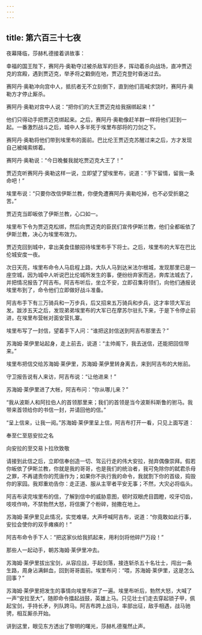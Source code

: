 ```yaml
---
---
---
```

title: 第六百三十七夜
---






夜幕降临，莎赫札德接着讲故事：





幸福的国王陛下，赛阿丹·奥勒夺过被杀敌军的巨矛，挥动着杀向战场，直冲贾迈克的宫殿，遇到贾迈克，举矛将之戳倒在地，贾迈克登时昏迷过去。

赛阿丹·奥勒冲向宫中人，抵抗者无不立刻倒下，直到他们高喊求饶时，赛阿丹·奥勒方才停止厮杀。

赛阿丹·奥勒对宫中人说：“把你们的大王贾迈克给我捆绑起来！”

他们只得动手把贾迈克绑起来。之后，赛阿丹·奥勒像赶羊群一样将他们赶到一起。一番激烈战斗之后，城中人多半死于埃里布部将的刀剑之下。

赛阿丹·奥勒将他们带到埃里布的面前。巴比伦王贾迈克苏醒过来之后，方才发现自己被绳索绑着。

赛阿丹·奥勒说：“今日晚餐我就吃贾迈克大王了！”

贾迈克听赛阿丹·奥勒这样一说，立即望了望埃里布，说道：“手下留情，留我一条命吧！”

埃里布说：“只要你改信伊斯兰教，你便免遭赛阿丹·奥勒吃掉，也不必受折磨之苦。”

贾迈克当即皈依了伊斯兰教，心口如一。

埃里布下令为贾迈克松绑，然后向贾迈克的臣民们宣传伊斯兰教，他们全都皈依了伊斯兰教，决心为埃里布效力。

贾迈克回到城中，拿出美食佳酿招待埃里布手下将士。之后，埃里布的大军在巴比伦城安度一夜。

次日天亮，埃里布命令人马启程上路，大队人马到达米法尔根城，发现那里已是一座空城，因为城中人听说巴比伦城所发生的事，便纷纷弃家而逃，奔库法城去了，并把情况报告了阿吉布。阿吉布听后，坐立不安，立即召集将领们，向他们通报说埃里布到了，命令他们立即做好战斗准备。

阿吉布手下有三万骑兵和一万步兵，后又招来五万骑兵和步兵，这才率领大军出发。跋涉五天之后，发现弟弟埃里布的大军已在摩苏尔驻扎下来，于是下令停止前进，在埃里布营帐对面安营扎寨。

埃里布写了一封信，望着手下人问：“谁把这封信送到阿吉布那里去？”

苏海姆·莱伊里站起身，走上前去，说道：“主帅阁下，我去送信，还能把回信带来。”

埃里布把信交给苏海姆·莱伊里，苏海姆·莱伊里转身离去，来到阿吉布的大帐前。

守卫报告说有人来访，阿吉布说：“让他进来！”

苏海姆·莱伊里进了大帐，阿吉布问：“你从哪儿来？”

“我从波斯人和阿拉伯人的首领那里来；我们的首领是当今波斯科斯鲁的驸马。我带来首领给你的书信一封，并请回他的信。”

“呈上信来，让我一阅。”苏海姆·莱伊里呈上信，阿吉布打开一看，只见上面写道：


奉至仁至慈安拉之名

向安拉的至交易卜拉欣致敬

请接到此信之后，立即信奉创造一切、驾云行走的伟大安拉，抛弃偶像崇拜。假若你皈依了伊斯兰教，你就是我的哥哥，也是我们的统治者，我可免除你的弑君杀母之罪，不再谴责你的荒唐作为；如果你不执行我的命令，我就割下你的首级，捣毁你的家园。我郑重劝告你：走正道、服从主宰者平安无事；不然，大灾必将临头。



阿吉布读完埃里布的信，了解到信中的威胁意图，顿时双眼虎目圆瞪，咬牙切齿，吱吱作响，不禁勃然大怒，将信撕了个粉碎，抛撒在地上。

苏海姆·莱伊里见此情况，实觉难堪，大声呼喊阿吉布，说道：“你竟敢如此行事，安拉会使你的双手瘫痪的！”

阿吉布命令手下人：“把这家伙给我抓起来，用利剑将他碎尸万段！”

那些人一起动手，朝苏海姆·莱伊里冲去。

苏海姆·莱伊里拔出宝剑，从容应战，手起剑落，接连斩杀五十名壮士，闯出一条生路，周身沾满鲜血，回到哥哥面前。埃里布问：“喂，苏海姆·莱伊里，这是怎么回事？”

苏海姆·莱伊里把发生的事情向埃里布讲了一遍。埃里布听后，勃然大怒，大喊了一声“安拉至大”，随即命令擂起战鼓，英雄上马。只见壮士们走去穿起锁子甲，佩起宝剑，手持长矛，列队跨马。阿吉布跨上战马，率部出征，敌手相遇，战马驰骋，相互厮杀开始。





讲到这里，眼见东方透出了黎明的曙光，莎赫札德戛然止声。